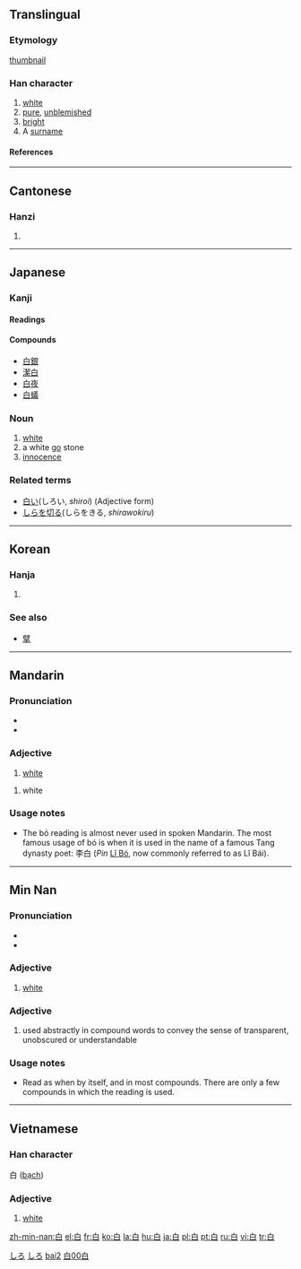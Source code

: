 {{see|日|曰|自|百}}
==Translingual==
{{Han stroke|[[Image:白-bw.png|240px]]}}

===Etymology===
[[thumbnail]]

===Han character===
{{Han char|rn=106|rad=白|as=00|sn=5|four=2600<sub>0</sub>|canj=竹日 (HA)}}

# [[white]]
# [[pure]], [[unblemished]]
# [[bright]]
# A [[surname]]

====References====
{{Han ref|kx=0785.010|dkj=22678|dj=1196.010|hdz=42642.010|uh=767D|ud=30333|bh=A5D5|bd=42453}}

----

==Cantonese==

===Hanzi===
{{yue-hanzi|jyut=|y=[[baak6]]}}

# {{defn|Cantonese}}

----

==Japanese==

===Kanji===
{{ja-kanji|grade=1|rs=白00}}

====Readings====
{{ja-readings|kanon=[[はく]] (haku)|goon=[[びゃく]] (byaku)|kun=[[しろ]] (shiro), [[しろい]] (shiroi), [[もうす]] (mousu)}}

====Compounds====
*[[白銀]]
*[[潔白]]
*[[白夜]]
*[[白蟻]]

===Noun===
{{ja-noun|k|hira=しろ|rom=shiro}}

# [[white]]
# a white [[go]] stone
# [[innocence]]

===Related terms===
*[[白い]](しろい, ''shiroi'') (Adjective form)
*[[しらを切る]](しらをきる, ''shirawokiru'')

[[Category:1000 Japanese basic words|しろ]]
[[Category:ja:Colors|しろ]]

----

==Korean==

===Hanja===
{{ko-hanja|hangeul=[[백]], [[배]]|eumhun=흰|rv=baek, bae|mr=paek, pae|y=payk, pay}}

# {{defn|Korean}}

===See also===
*[[擘]]

----

==Mandarin==

===Pronunciation===
*{{IPA|[ pai˧˥ ]}}
*{{IPA|[ pɔ˧˥ ]}}

===Adjective===
{{cmn-adj|ts|pin=bái|pint=bai2|rs=白00}}

# [[white]]

{{cmn-adj|ts|pin=bó|pint=bo2|rs=白00}}

# {{literary|lang=cmn}} white

===Usage notes===
*The bó reading is almost never used in spoken Mandarin.  The most famous usage of bó is when it is used in the name of a famous Tang dynasty poet: 李白 (''Pin'' [[w:Li Bo|Lǐ Bó]], now commonly referred to as Lǐ Bái).

[[Category:zh-cn:Beginning Mandarin|bai2]]
[[Category:zh-tw:Beginning Mandarin|白00白]]

----

==Min Nan==

===Pronunciation===
*{{IPA|[ peʔ˥˥ ]}}
*{{IPA|[ pek˥˥ ]}}

===Adjective===
{{nan-adj|ts|poj=pe̍h|pojt=peh8|rs=白00}}

# [[white]]

===Adjective===
{{nan-adj|ts|poj=pe̍k|pojt=pek8|rs=白00}}

# used abstractly in compound words to convey the sense of transparent, unobscured or understandable

===Usage notes===
*Read as {{unicode|pe̍h}} when by itself, and in most compounds.  There are only a few compounds in which the {{unicode|pe̍k}} reading is used.

----

==Vietnamese==
===Han character===
白 ([[bạch]])
===Adjective===
#[[white]]

[[zh-min-nan:白]]
[[el:白]]
[[fr:白]]
[[ko:白]]
[[la:白]]
[[hu:白]]
[[ja:白]]
[[pl:白]]
[[pt:白]]
[[ru:白]]
[[vi:白]]
[[tr:白]]